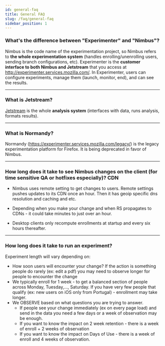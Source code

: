 ```yaml
---
id: general-faq
title: General FAQ 
slug: /faq/general-faq
sidebar_position: 1
---
```


### What's the difference between "Experimenter" and "Nimbus"?

Nimbus is the code name of the experimentation project, so Nimbus refers to **the whole experimentation system** (handles enrolling/unenrolling users, sending branch configurations, etc). Experimenter is the **customer interface to both Nimbus and Jetstream** that you access at http://experimenter.services.mozilla.com/. In Experimenter, users can configure experiments, manage them (launch, monitor, end), and can see the results. 

---

### What is Jetstream?

[Jetstream](/deep-dives/jetstream/overview) is the whole **analysis system** (interfaces with data, runs analysis, formats results).

---

### What is Normandy?

Normandy (https://experimenter.services.mozilla.com/legacy/) is the legacy experimentation platform for Firefox. It is being deprecated in favor of Nimbus.


---

### How long does it take to see Nimbus changes on the client (for time sensitive QA or hotfixes especially)?  CDN

- Nimbus uses remote setting to get changes to users.  Remote settings pushes updates to its CDN once an hour.  Then it has geoip specific dns resolution and caching and etc.  

- Depending when you make your change and when RS propagates to CDNs - it could take minutes to just over an hour.

- Desktop clients only recompute enrollments at startup and every six hours thereafter.  


---

### How long does it take to run an experiment?

Experiment length will vary depending on:
- How soon users will encounter your change?  If the action is something people do rarely (ex: edit a pdf) you may need to observe longer for people to encounter the change
- We typically enroll for 1 week - to get a balanced section of people across Monday, Tuesday,..., Saturday.  If you have very few people that qualify (ex: new users on iOS only from Portugal) - enrollment may take longer.
- We OBSERVE based on what questions you are trying to answer.
  -  If people see your change immediately (ex on every page load) and send in the data you need a few days or a week of observation may be enough.  
  - If you want to know the impact on 2 week retention - there is a week of enroll + 2 weeks of observation
  - If you want to know the impact on Days of Use - there is a week of enroll and 4 weeks of observation.  

